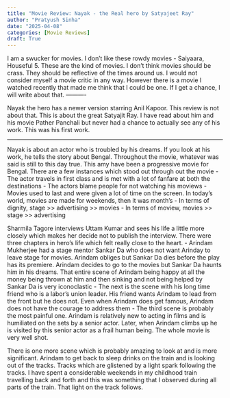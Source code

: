 ```yaml
---
title: "Movie Review: Nayak - the Real hero by Satyajeet Ray"
author: "Pratyush Sinha"
date: "2025-04-08"
categories: [Movie Reviews]
draft: True
---
```


I am a swucker for movies. I don't like these rowdy movies - Saiyaara, Houseful 5. These are the kind of movies. I don't think movies should be crass. They should be reflective of the times around us.
I would not consider myself a movie critic in any way. However there is a movie I watched recently that made me think that I could be one. If I get a  chance, I will write about that. 
----------

Nayak the hero has a newer version starring Anil Kapoor. This review is not about that. This is about the great Satyajit Ray. 
I have read about him and his movie Pather Panchali but never had a chance to actually see any of his work. This was his first work.

-----------
Nayak is about an actor who is troubled by his dreams. If you look at his work, he tells the story about Bengal. Throughout the movie, whatever was said is still to this day true. 
This amy have been a progressive movie for Bengal. There are a few instances which stood out through out the movie
- The actor travels in first class and is met with a lot of fanfare at both the destinations
- The actors blame people for not watching his moviews
- Movies used to last and were given a lot of time on the screen. In today's world, movies are made for weekends, then it was month's
- In terms of dignity, stage >> advertising >> movies
- In terms of moview, movies >> stage >> advertising

Sharmila Tagore interviews Uttam Kumar and sees his life a little more closely which makes her decide not to publish the interview.
There were three chapters in hero's life which felt really close to the heart.
- Arindam Mukherjee had a stage mentor Sankar Da who does not want Arinday to leave stage for movies. Arindam obliges but Sankar Da dies before the play has its premiere. Arindam decides to go to the movies but Sankar Da haunts him in his dreams. That entire scene of Arindam being happy at all the money being thrown at him and then sinking and not being helped by Sankar Da is very iconoclastic 
- The next is the scene with his long time friend who is a labor's union leader. His friend wants Arindam to lead from the front but he does not. Even when Arindam does get famous, Arindam does not have the courage to address them
- The third scene is probably the most painful one. Arindam is relatively new to acting in films and is humiliated on the sets by a senior actor. Later, when Arindam climbs up he is visited by this senior actor as a frail human being. The whole movie is very well shot.

There is one more scene which is probably amazing to look at and is more significant. Arindam to get back to sleep drinks on the train and is looking out of the tracks. Tracks which are glistened by a light spark following the tracks. I have spent a considerable weekends in my childhood train travelling back and forth and this was something that I observed during all parts of the train. That light on the track follows.